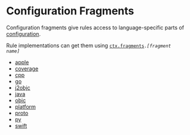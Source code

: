 <html devsite>
<head>
  <meta name="project_path" value="/_project.yaml">
  <meta name="book_path" value="/versions/6.0.0/_book.yaml">
</head>
<body>
<h1 class="page-title">Configuration Fragments</h1>

Configuration fragments give rules access to language-specific parts of <a href="configuration.html">configuration</a>. <p>Rule implementations can get them using <code><a href="ctx.html#fragments">ctx.fragments</a>.<i>[fragment name]</i></code>

<ul>

<li><a href="/versions/6.0.0/rules/lib/apple">apple</a></li>

<li><a href="/versions/6.0.0/rules/lib/coverage">coverage</a></li>

<li><a href="/versions/6.0.0/rules/lib/cpp">cpp</a></li>

<li><a href="/versions/6.0.0/rules/lib/go">go</a></li>

<li><a href="/versions/6.0.0/rules/lib/j2objc">j2objc</a></li>

<li><a href="/versions/6.0.0/rules/lib/java">java</a></li>

<li><a href="/versions/6.0.0/rules/lib/objc">objc</a></li>

<li><a href="/versions/6.0.0/rules/lib/platform">platform</a></li>

<li><a href="/versions/6.0.0/rules/lib/proto">proto</a></li>

<li><a href="/versions/6.0.0/rules/lib/py">py</a></li>

<li><a href="/versions/6.0.0/rules/lib/swift">swift</a></li>
</ul>
</body>
</html>
